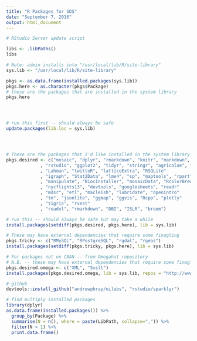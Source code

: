 ```yaml
---
title: "R Packages for SDS"
date: "September 7, 2016"
output: html_document
---
```


```r
# RStudio Server update script

libs <- .libPaths()
libs 

# Note: admin installs into "/usr/local/lib/R/site-library"
sys.lib <- "/usr/local/lib/R/site-library"

pkgs <- as.data.frame(installed.packages(sys.lib))
pkgs.here <- as.character(pkgs$Package)
# these are the packages that are installed in the system library
pkgs.here




# run this first -- should always be safe
update.packages(lib.loc = sys.lib)




# These are the packages that I'd like installed in the system library
pkgs.desired <- c("mosaic", "dplyr", "rmarkdown", "knitr", "markdown", "formatR"
             , "rstudio", "ggplot2", "tidyr", "stringr", "agricolae", "leaps"
             , "Lahman", "twitteR", "latticeExtra", "RSQLite"
             , "igraph", "Stat2Data", "lme4", "sp", "maptools", "rpart"
             , "manipulate", "BiocInstaller", "mosaicData", "RcolorBrewer"
             , "nycflights13", "devtools", "googlesheets", "readr"
             , "mdsr", "etl", "macleish", "lubridate", "openintro"
             , "tm", "jsonlite", "ggmap", "ggvis", "Rcpp", "plotly"
             , "tigris", "rvest"
             , "readxl", "rmarkdown", "DBI", "ISLR", "broom")

# run this -- should always be safe but may take a while
install.packages(setdiff(pkgs.desired, pkgs.here), lib = sys.lib)

# These may have external dependencies that require some finagling
pkgs.tricky <- c("RMySQL", "RPostgreSQL", "rgdal", "rgeos")
install.packages(setdiff(pkgs.tricky, pkgs.here), lib = sys.lib)

# For packages not on CRAN -- from Omegahat repository
# N.B. -- these may have external dependencies that require some finagling
pkgs.desired.omega <- c("XML", "Sxslt")
install.packages(pkgs.desired.omega, lib = sys.lib, repos = "http://www.omegahat.org/R")

# github
devtools::install_github("andrewpbray/oilabs", "rstudio/sparklyr")

# find multiply installed packages
library(dplyr)
as.data.frame(installed.packages()) %>%
  group_by(Package) %>%
  summarise(N = n(), where = paste(LibPath, collapse=",")) %>%
  filter(N > 1) %>%
  print.data.frame()
```